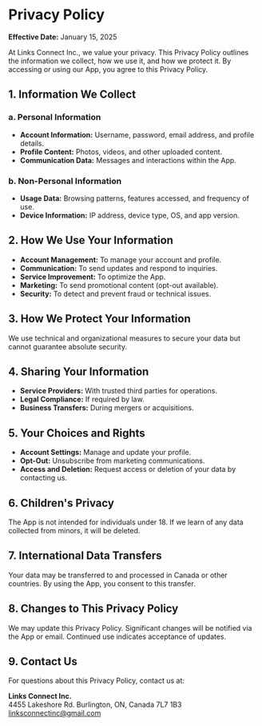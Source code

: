 # Privacy Policy

**Effective Date:** January 15, 2025

At Links Connect Inc., we value your privacy. This Privacy Policy outlines the information we collect, how we use it, and how we protect it. By accessing or using our App, you agree to this Privacy Policy.

## 1. Information We Collect

### a. Personal Information

- **Account Information:** Username, password, email address, and profile details.
- **Profile Content:** Photos, videos, and other uploaded content.
- **Communication Data:** Messages and interactions within the App.

### b. Non-Personal Information

- **Usage Data:** Browsing patterns, features accessed, and frequency of use.
- **Device Information:** IP address, device type, OS, and app version.

## 2. How We Use Your Information

- **Account Management:** To manage your account and profile.
- **Communication:** To send updates and respond to inquiries.
- **Service Improvement:** To optimize the App.
- **Marketing:** To send promotional content (opt-out available).
- **Security:** To detect and prevent fraud or technical issues.

## 3. How We Protect Your Information

We use technical and organizational measures to secure your data but cannot guarantee absolute security.

## 4. Sharing Your Information

- **Service Providers:** With trusted third parties for operations.
- **Legal Compliance:** If required by law.
- **Business Transfers:** During mergers or acquisitions.

## 5. Your Choices and Rights

- **Account Settings:** Manage and update your profile.
- **Opt-Out:** Unsubscribe from marketing communications.
- **Access and Deletion:** Request access or deletion of your data by contacting us.

## 6. Children's Privacy

The App is not intended for individuals under 18. If we learn of any data collected from minors, it will be deleted.

## 7. International Data Transfers

Your data may be transferred to and processed in Canada or other countries. By using the App, you consent to this transfer.

## 8. Changes to This Privacy Policy

We may update this Privacy Policy. Significant changes will be notified via the App or email. Continued use indicates acceptance of updates.

## 9. Contact Us

For questions about this Privacy Policy, contact us at:

**Links Connect Inc.**  
4455 Lakeshore Rd. Burlington, ON, Canada 7L7 1B3  
[linksconnectinc@gmail.com](mailto:linksconnectinc@gmail.com)
